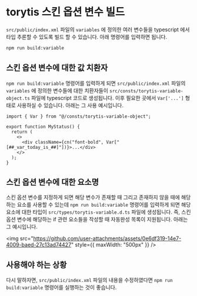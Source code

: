 # torytis 스킨 옵션 변수 빌드

`src/public/index.xml` 파일의 `variables` 에 정의한 여러 변수들을 typescript 에서 타입 추론할 수 있도록 빌드 할 수 있습니다. 아래 명령어를 입력하면 됩니다.

```bash
npm run build:variable
```

## 스킨 옵션 변수에 대한 값 치환자

`npm run build:variable` 명령어를 입력하게 되면 `src/public/index.xml` 파일의 `variables` 에 정의한 변수들에 대한 치환자들이 `src/consts/torytis-variable-object.ts` 파일에 typescript 코드로 생성됩니다. 이후 필요한 곳에서 `Var['...']` 형태로 사용하실 수 있습니다.
아래는 그 사용 예시입니다.

```tsx
import { Var } from "@/consts/torytis-variable-object";

export function MyStatus() {
  return (
    <>
      <div className={cn("font-bold", Var["[##_var_today_is_##]"])}>...</div>
    </>
  );
}
```

## 스킨 옵션 변수에 대한 요소명

스킨 옵션 변수를 지정하게 되면 해당 변수가 존재할 때 그리고 존재하지 않을 때에 해당하는 요소를 사용할 수 있는데 `npm run build:variable` 명령어를 입력하게 되면 해당 요소에 대한 타입이 `src/types/torytis-variable.d.ts` 파일에 생성됩니다.
즉, 스킨 옵션 변수에 해당하는 if 관련 요소들을 작성할 때 자동완성 목록이 지원됩니다. 아래는 그 예시입니다.

<img src="https://github.com/user-attachments/assets/0e6df319-14e7-4009-baed-27c13ad74427" style={{ maxWidth: "500px" }} />

## 사용해야 하는 상황

다시 말하자면, `src/public/index.xml` 파일의 내용을 수정하였다면 `npm run build:variable` 명령어를 실행하는 것이 좋습니다.
